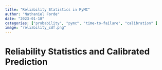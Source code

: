 ```yaml
---
title: "Reliability Statistics in PyMC"
author: "Nathaniel Forde"
date: "2023-01-10"
categories: ["probability", "pymc", "time-to-failure", "calibration" ]
image: "reliability_cdf.png"
---
```


# Reliability Statistics and Calibrated Prediction
